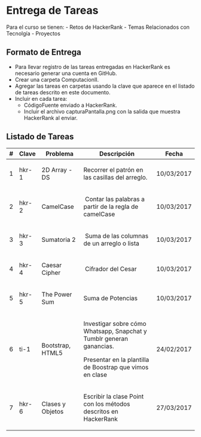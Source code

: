 # Entrega de Tareas

Para el curso se tienen:
- Retos de HackerRank
- Temas Relacionados con Tecnolgía
- Proyectos

## Formato de Entrega
* Para llevar registro de las tareas entregadas en HackerRank es necesario generar una cuenta en GitHub.
* Crear una carpeta ComputacionII.
* Agregar  las tareas en carpetas usando la clave que aparece en el listado de tareas descrito en este documento.
* Incluir en cada tarea:
  - CódigoFuente enviado a HackerRank.
  - Incluir el archivo capturaPantalla.png con la salida que muestra HackerRank al enviar.



## Listado de Tareas

<table class="table">
    <thead>
        <tr>
            <th>#</th>
            <th>Clave</th>
            <th>Problema</th>
            <th>Descripción</th>
            <th>Fecha</th>
        </tr>
    </thead>
    <tbody>
        <tr>
            <td>1</td>
            <td>hkr-1</td>
            <td>
                <p>2D Array - DS</p>
            </td>
            <td>
                <p>Recorrer el patrón en las casillas del arreglo.</p>
            </td>
            <td>10/03/2017</td>
        </tr>
        <tr>
            <td>2</td>
            <td>hkr-2</td>
            <td>
                <p>CamelCase</p>
            </td>
            <td>
                <p>&nbsp;Contar las palabras a partir de la regla de camelCase</p>
            </td>
            <td>10/03/2017</td>
        </tr>
        <tr>
            <td>3</td>
            <td>hkr-3</td>
            <td>
                <p>Sumatoria 2</p>
            </td>
            <td>
                <p>&nbsp;Suma de las columnas de un arreglo o lista</p>
            </td>
            <td>10/03/2017</td>
        </tr>
        <tr>
            <td>4</td>
            <td>hkr-4</td>
            <td>
                <p>Caesar Cipher</p>
            </td>
            <td>
                <p>&nbsp;Cifrador del Cesar</p>
            </td>
            <td>10/03/2017</td>
        </tr>
        <tr>
            <td>5</td>
            <td>hkr-5</td>
            <td>
                <p>The Power Sum</p>
            </td>
            <td>
                <p>Suma de Potencias</p>
            </td>
            <td>10/03/2017</td>
        </tr>

        <tr>
            <td>6</td>
            <td>ti-1</td>
            <td>
                <p>Bootstrap, HTML5</p>
            </td>
            <td>
                <p>Investigar sobre cómo Whatsapp, Snapchat y Tumblr generan ganancias.</p>
                <p>Presentar en la plantilla de Boostrap que vimos en clase</p>
            </td>
            <td>24/02/2017</td>
        </tr>
        <tr>
            <td>7</td>
            <td>hkr-6</td>
            <td>
                <p>Clases y Objetos</p>
            </td>
            <td>
                <p>Escribir la clase Point con los métodos descritos en HackerRank</p>
            </td>
            <td>27/03/2017</td>
        </tr>
    </tbody>
</table>
